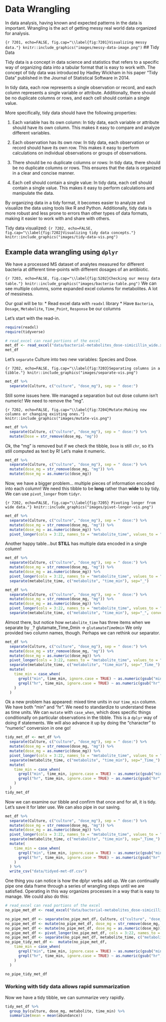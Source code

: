 # Data Wrangling
In data analysis, having known and expected patterns in the data is important. Wrangling is the act of getting messy real world data organized for analysis.

```{r 7201, echo=FALSE, fig.cap="\\label{fig:7201}Visualizing messy data."}
knitr::include_graphics("images/messy-data-image.png")
```
## Tidy Data

Tidy data is a concept in data science and statistics that refers to a specific way of organizing data into a tabular format that is easy to work with. The concept of tidy data was introduced by Hadley Wickham in his paper "Tidy Data" published in the Journal of Statistical Software in 2014.

In tidy data, each row represents a single observation or record, and each column represents a single variable or attribute. Additionally, there should be no duplicate columns or rows, and each cell should contain a single value.

More specifically, tidy data should have the following properties:

1. Each variable has its own column: In tidy data, each variable or attribute should have its own column. This makes it easy to compare and analyze different variables.

2. Each observation has its own row: In tidy data, each observation or record should have its own row. This makes it easy to perform calculations on individual observations or groups of observations.

3. There should be no duplicate columns or rows: In tidy data, there should be no duplicate columns or rows. This ensures that the data is organized in a clear and concise manner.

4. Each cell should contain a single value: In tidy data, each cell should contain a single value. This makes it easy to perform calculations and manipulate the data.

By organizing data in a tidy format, it becomes easier to analyze and visualize the data using tools like R and Python. Additionally, tidy data is more robust and less prone to errors than other types of data formats, making it easier to work with and share with others.

Tidy data visualized:
```{r 7202, echo=FALSE, fig.cap="\\label{fig:7202}Visualizing tidy data concepts."}
knitr::include_graphics("images/tidy-data-vis.png")
```

## Example data wrangling using `dplyr`

We have a processed MS dataset of analytes measured for different bacteria at different time-points with different dosages of an antibiotic. 

```{r 7203, echo=FALSE, fig.cap="\\label{fig:5202}Checking our messy data table."}
knitr::include_graphics("images/bacteria-table.png")
```
We can see multiple columns, some expanded excel columns for metabolites. A lot of messiness.

Our goal will be to:
* Read excel data with `readxl` library
* Have `Bacteria`, `Dosage`, `Metabolite`, `Time_Point`, `Response` be our columns

Let's start with the read-in.

```r
require(readxl)
require(tidyverse)

# read_excel can read portions of the excel
met_df <- read_excel("data/bacterial-metabolites_dose-simicillin_wide.xlsx")
met_df
```

Let's `separate` Culture into two new variables: Species and Dose.

```{r 7202, echo=FALSE, fig.cap="\\label{fig:7203}Separating columns in a tibble."}
knitr::include_graphics("images/separate-vis.png")
```

```r
met_df %>%
  separate(Culture, c("culture", "dose_mg"), sep = " dose:")
```



Still some issues here. We managed a separation but out dose column isn't numeric!
We need to remove the "mg".

```{r 7202, echo=FALSE, fig.cap="\\label{fig:7204}Mutate:Making new columns or changing existing ones."}
knitr::include_graphics("images/mutate-vis.png")
```

```r
met_df %>%
  separate(Culture, c("culture", "dose_mg"), sep = " dose:") %>%
  mutate(Dose = str_remove(dose_mg, "mg"))
```

Ok, the "mg" is removed but if we check the tibble, `Dose` is still `chr`, so it's still computed as text by R! Let's make it numeric. 

```r
met_df %>%
  separate(Culture, c("culture", "dose_mg"), sep = " dose:") %>%
  mutate(dose_mg = str_remove(dose_mg, "mg")) %>%
  mutate(dose_mg = as.numeric(dose_mg))
```
Now, we have a bigger problem... multiple pieces of information encoded into each column!
We need this tibble to be **long** rather than **wide** to by tidy. We can use `pivot_longer` from `tidyr`.

```{r 7202, echo=FALSE, fig.cap="\\label{fig:7205} Pivoting longer from wide data."}
knitr::include_graphics("images/pivot-longer-vis.png")
```

```r
met_df %>%
  separate(Culture, c("culture", "dose_mg"), sep = " dose:") %>%
  mutate(dose_mg = str_remove(dose_mg, "mg")) %>%
  mutate(dose_mg = as.numeric(dose_mg)) %>%
  pivot_longer(cols = 3:22, names_to = "metabolite_time", values_to = "abundance")
```
Another happy table...but **STILL** has multiple data encoded in a single column!

```r
met_df %>%
  separate(Culture, c("culture", "dose_mg"), sep = " dose:") %>%
  mutate(dose_mg = str_remove(dose_mg, "mg")) %>%
  mutate(dose_mg = as.numeric(dose_mg)) %>%
  pivot_longer(cols = 3:22, names_to = "metabolite_time", values_to = "abundance") %>%
  separate(metabolite_time, c("metabolite", "time_min"), sep="_")
```

```r
met_df %>%
  separate(Culture, c("culture", "dose_mg"), sep = " dose:") %>%
  mutate(dose_mg = str_remove(dose_mg, "mg")) %>%
  mutate(dose_mg = as.numeric(dose_mg)) %>%
  pivot_longer(cols = 3:22, names_to = "metabolite_time", values_to = "abundance") %>%
  separate(metabolite_time, c("metabolite", "time_min"), sep="_", convert = TRUE)
```


Almost there, but notice how `metabolite_time` has three items when we separate by `_`?
glutamate_Time_0min -> `glutamate`_`Time`_`0min`
We only provided two column names, though. Perhaps we can rethink our separator. 
```r
met_df %>%
  separate(Culture, c("culture", "dose_mg"), sep = " dose:") %>%
  mutate(dose_mg = str_remove(dose_mg, "mg")) %>%
  mutate(dose_mg = as.numeric(dose_mg)) %>%
  pivot_longer(cols = 3:22, names_to = "metabolite_time", values_to = "abundance") %>%
  separate(metabolite_time, c("metabolite", "time_min"), sep="_Time_") %>%
  mutate(
    time_min = case_when(
      grepl("min", time_min, ignore.case = TRUE) ~ as.numeric(gsub("min", "", time_min)),
      grepl("hr", time_min, ignore.case = TRUE) ~ as.numeric(gsub("hr", "", time_min)) * 60
    )
  )
```
Ok a new problem has appeared: mixed time units in our `time_min` column. We have both "min" and "hr". We need to standardize to understand these as time units. We can `mutate` with `case_when`, which does specific things conditionally on particular observations in the tibble. This is a `dplyr` way of doing if statements. We will also advance it up by doing the "character" to "numeric" conversion in one go!
```r
tidy_met_df <- met_df %>%
  separate(Culture, c("culture", "dose_mg"), sep = " dose:") %>%
  mutate(dose_mg = str_remove(dose_mg, "mg")) %>%
  mutate(dose_mg = as.numeric(dose_mg)) %>%
  pivot_longer(cols = 3:22, names_to = "metabolite_time", values_to = "abundance") %>%
  separate(metabolite_time, c("metabolite", "time_min"), sep="_Time_") %>%
  mutate(
    time_min = case_when(
      grepl("min", time_min, ignore.case = TRUE) ~ as.numeric(gsub("min", "", time_min)),
      grepl("hr", time_min, ignore.case = TRUE) ~ as.numeric(gsub("hr", "", time_min)) * 60
    )
  )
tidy_met_df
```
Now we can examine our tibble and confirm that once and for all, it is tidy. Let's save it for later use. We can also pipe in our saving.

```r
met_df %>%
  separate(Culture, c("culture", "dose_mg"), sep = " dose:") %>%
  mutate(dose_mg = str_remove(dose_mg, "mg")) %>%
  mutate(dose_mg = as.numeric(dose_mg)) %>%
  pivot_longer(cols = 3:22, names_to = "metabolite_time", values_to = "abundance") %>%
  separate(metabolite_time, c("metabolite", "time_min"), sep="_Time_") %>%
  mutate(
    time_min = case_when(
      grepl("min", time_min, ignore.case = TRUE) ~ as.numeric(gsub("min", "", time_min)),
      grepl("hr", time_min, ignore.case = TRUE) ~ as.numeric(gsub("hr", "", time_min)) * 60
    )
  ) %>%
  write_csv("data/tidyed-met-df.csv")

```

One thing you can notice is how the dplyr verbs add up. We can continually pipe one data frame through a series of wrangling steps until we are satisfied. Operating in this way organizes processes in a way that is easy to manage. We could also do this:

```r
# read_excel can read portions of the excel
no_pipe_met_df <- read_excel("data/bacterial-metabolites_dose-simicillin_wide.xlsx")

no_pipe_met_df <- separate(no_pipe_met_df, Culture, c("culture", "dose_mg"), sep = " dose:")
no_pipe_met_df <- mutate(no_pipe_met_df, dose_mg = str_remove(dose_mg, "mg"))
no_pipe_met_df <- mutate(no_pipe_met_df, dose_mg = as.numeric(dose_mg))
no_pipe_met_df <- pivot_longer(no_pipe_met_df, cols = 3:22, names_to = "metabolite_time", values_to = "abundance")
no_pipe_met_df <- separate(no_pipe_met_df, metabolite_time, c("metabolite", "time_min"), sep="_Time_")
no_pipe_tidy_met_df <-  mutate(no_pipe_met_df,
    time_min = case_when(
      grepl("min", time_min, ignore.case = TRUE) ~ as.numeric(gsub("min", "", time_min)),
      grepl("hr", time_min, ignore.case = TRUE) ~ as.numeric(gsub("hr", "", time_min)) * 60
    )
  )

no_pipe_tidy_met_df
```
### Working with tidy data allows rapid summarization

Now we have a tidy tibble, we can summarize very rapidly.

```r
tidy_met_df %>%
  group_by(culture, dose_mg, metabolite, time_min) %>%
  summarize(mean = mean(abundance))
```